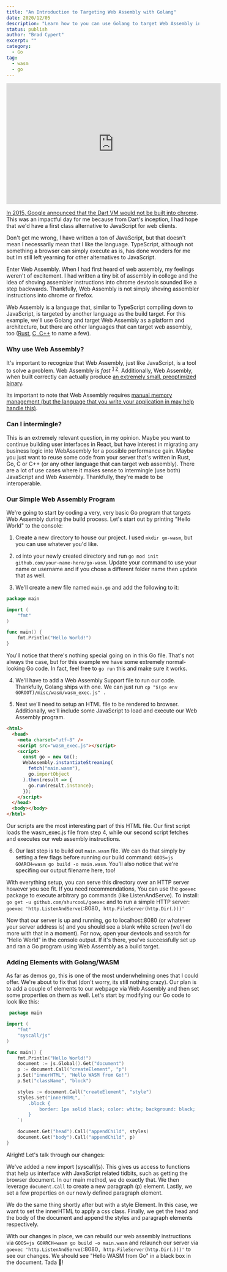 ```yaml
---
title: "An Introduction to Targeting Web Assembly with Golang"
date: 2020/12/05
description: "Learn how to you can use Golang to target Web Assembly in this introductory tutorial"
status: publish
author: "Brad Cypert"
excerpt: ""
category:
  - Go
tag:
  - wasm
  - go
---
```

<iframe width="560" height="315" src="https://www.youtube-nocookie.com/embed/Jo7BbL7Xdms" frameborder="0" allow="accelerometer; autoplay; clipboard-write; encrypted-media; gyroscope; picture-in-picture" allowfullscreen></iframe>

<a href="https://news.dartlang.org/2015/03/dart-for-entire-web.html" target="_blank" rel="noreferrer">In 2015, Google announced that the Dart VM would not be built into chrome</a>. This was an impactful day for me because from Dart's inception, I had hope that we'd have a first class alternative to JavaScript for web clients.

Don't get me wrong, I have written a ton of JavaScript, but that doesn't mean I necessarily mean that I like the language. TypeScript, although not something a browser can simply execute as is, has done wonders for me but Im still left yearning for other alternatives to JavaScript.

Enter Web Assembly. When I had first heard of web assembly, my feelings weren't of excitement. I had written a tiny bit of assembly in college and the idea of shoving assembler instructions into chrome devtools sounded like a step backwards. Thankfully, Web Assembly is not simply shoving assembler instructions into chrome or firefox.

Web Assembly is a language that, similar to TypeScript compiling down to JavaScript, is targeted by another language as the build target. For this example, we'll use Golang and target Web Assembly as a platform and architecture, but there are other languages that can target web assembly, too (<a href="https://hacks.mozilla.org/2017/07/memory-in-webassembly-and-why-its-safer-than-you-think/" target="_blank" rel="noreferrer">Rust</a>, <a href="https://developer.mozilla.org/en-US/docs/WebAssembly/C_to_wasm" target="_blank" rel="noreferrer">C, C++</a> to name a few).

### Why use Web Assembly?

It's important to recognize that Web Assembly, just like JavaScript, is a tool to solve a problem. Web Assembly is _fast_ <sup><a href="https://www.smashingmagazine.com/2019/04/webassembly-speed-web-app/" target="_blank" rel="noreferrer">1</a></sup> <sup><a href="https://wasmboy.app/benchmark/" target="_blank" rel="noreferrer">2</a></sup>. Additionally, Web Assembly, when built correctly can actually produce [an extremely small, preoptimized binary](https://dl.acm.org/doi/abs/10.1145/3062341.3062363).

Its important to note that Web Assembly requires <a href="https://hacks.mozilla.org/2017/07/memory-in-webassembly-and-why-its-safer-than-you-think/" target="_blank" rel="noreferrer">manual memory management (but the language that you write your application in may help handle this)</a>.

### Can I intermingle?

This is an extremely relevant question, in my opinion. Maybe you want to continue building user interfaces in React, but have interest in migrating any business logic into WebAssembly for a possible performance gain. Maybe you just want to reuse some code from your server that's written in Rust, Go, C or C++ (or any other language that can target web assembly). There are a lot of use cases where it makes sense to intermingle (use both) JavaScript and Web Assembly. Thankfully, they're made to be interoperable.

### Our Simple Web Assembly Program

We're going to start by coding a very, very basic Go program that targets Web Assembly during the build process. Let's start out by printing "Hello World" to the console:

1. Create a new directory to house our project. I used `mkdir go-wasm`, but you can use whatever you'd like.

2. `cd` into your newly created directory and run `go mod init github.com/your-name-here/go-wasm`. Update your command to use your name or username and if you chose a different folder name then update that as well.

3. We'll create a new file named `main.go` and add the following to it:

```go
package main

import (
	"fmt"
)

func main() {
	fmt.Println("Hello World!")
}
```

You'll notice that there's nothing special going on in this Go file. That's not always the case, but for this example we have some extremely normal-looking Go code. In fact, feel free to `go run` this and make sure it works.

4. We'll have to add a Web Assembly Support file to run our code. Thankfully, Golang ships with one. We can just run `cp "$(go env GOROOT)/misc/wasm/wasm_exec.js" .`

5. Next we'll need to setup an HTML file to be rendered to browser. Additionally, we'll include some JavaScript to load and execute our Web Assembly program.

```html
<html>
  <head>
    <meta charset="utf-8" />
    <script src="wasm_exec.js"></script>
    <script>
      const go = new Go();
      WebAssembly.instantiateStreaming(
        fetch("main.wasm"),
        go.importObject
      ).then(result => {
        go.run(result.instance);
      });
    </script>
  </head>
  <body></body>
</html>
```

Our scripts are the most interesting part of this HTML file. Our first script loads the wasm_exec.js file from step 4, while our second script fetches and executes our web assembly instructions.

6. Our last step is to build out `main.wasm` file. We can do that simply by setting a few flags before running our build command: `GOOS=js GOARCH=wasm go build -o main.wasm`. You'll also notice that we're specifing our output filename here, too!

With everything setup, you can serve this directory over an HTTP server however you see fit. If you need recommendations, You can use the `goexec` package to execute arbitrary go commands (like ListenAndServe). To install: ` go get -u github.com/shurcooL/goexec` and to run a simple HTTP server: `goexec 'http.ListenAndServe(`:8080`, http.FileServer(http.Dir(`.`)))'`

Now that our server is up and running, go to localhost:8080 (or whatever your server address is) and you should see a blank white screen (we'll do more with that in a moment). For now, open your devtools and search for "Hello World" in the console output. If it's there, you've successfully set up and ran a Go program using Web Assembly as a build target.

### Adding Elements with Golang/WASM

As far as demos go, this is one of the most underwhelming ones that I could offer. We're about to fix that (don't worry, its still nothing crazy). Our plan is to add a couple of elements to our webpage via Web Assembly and then set some properties on them as well. Let's start by modifying our Go code to look like this:

```go
 package main

import (
	"fmt"
	"syscall/js"
)

func main() {
	fmt.Println("Hello World!")
	document := js.Global().Get("document")
	p := document.Call("createElement", "p")
	p.Set("innerHTML", "Hello WASM from Go!")
	p.Set("className", "block")

	styles := document.Call("createElement", "style")
	styles.Set("innerHTML", `
		.block {
			border: 1px solid black; color: white; background: black;
		}
	`)

	document.Get("head").Call("appendChild", styles)
	document.Get("body").Call("appendChild", p)
}
```

Alright! Let's talk through our changes:

We've added a new import (syscall/js). This gives us access to functions that help us interface with JavaScript related tidbits, such as getting the browser document. In our main method, we do exactly that. We then leverage `document.Call` to create a new paragraph (p) element. Lastly, we set a few properties on our newly defined paragraph element.

We do the same thing shortly after but with a style Element. In this case, we want to set the innerHTML to apply a css class. Finally, we get the head and the body of the document and append the styles and paragraph elements respectively.

With our changes in place, we can rebuild our web assembly instructions via `GOOS=js GOARCH=wasm go build -o main.wasm` and relaunch our server via `goexec 'http.ListenAndServe(`:8080`, http.FileServer(http.Dir(`.`)))'` to see our changes. We should see "Hello WASM from Go" in a black box in the document. Tada 🎉!

